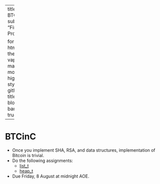 <style>
  * {
    background-repeat: no-repeat;
    background-attachment: fixed;
  }
</style>

---
title: BTCinC
subtitle: "Final Product"

format: 
  html:
    theme: vapor
    mainfont: monospace
    highlight-style: github
    title-block-banner: true
---
# BTCinC

- Once you implement SHA, RSA, and data structures, implementation of Bitcoin is trivial.
- Do the following assignments:
    - [list_t](list_t.html)
    - [heap_t](heap_t.html)
- Due Friday, 8 August at midnight AOE.